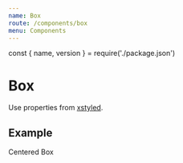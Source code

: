 ```yaml
---
name: Box
route: /components/box
menu: Components
---
```


const { name, version } = require('./package.json')

# Box

<TagVersion version={version} name={name} />

Use properties from [xstyled](https://www.smooth-code.com/open-source/xstyled/docs/system-props/).

## Example

<Playground>
  <Box
    display="flex"
    width={1}
    height="500px"
    justifyContent="center"
    alignItems="center"
    backgroundColor="primary.100"
  >
    <Box backgroundColor="white" padding="50px">
      Centered Box
    </Box>
  </Box>
</Playground>
